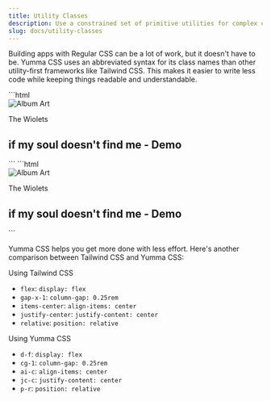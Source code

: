 ```yaml
---
title: Utility Classes
description: Use a constrained set of primitive utilities for complex components.
slug: docs/utility-classes
---
```



Building apps with Regular CSS can be a lot of work, but it doesn't have to be. Yumma CSS uses an abbreviated syntax for its class names than other utility-first frameworks like Tailwind CSS.
This makes it easier to write less code while keeping things readable and understandable.

<Tabs>
  <TabItem label="Tailwind CSS">
    ```html
    <div class="bg-white max-w-sm mx-auto p-4 rounded-xl shadow-md space-y-4">
      <div class="flex items-center space-x-4">
        <img
          class="bg-gray-100 rounded-lg size-20"
          src="https://unsplash.com/photos/Juh_wPp2Zsg"
          alt="Album Art"
        />
        <div class="space-y-1">
          <p class="text-blue-500 text-sm">The Wiolets</p>
          <h2 class="text-gray-800 text-sm">
            if my soul doesn't find me - Demo
          </h2>
        </div>
      </div>
    </div>
    ```
  </TabItem>
  <TabItem label="Yumma CSS">
    ```html
    <div class="bg-white max-w-96 mx-auto p-4 rad-2 bs-md s-y-4">
      <div class="d-f ai-c s-x-4">
        <img
          class="bg-l-gray-1 rad-2 dim-20"
          src="https://unsplash.com/photos/Juh_wPp2Zsg"
          alt="Album Art"
        />
        <div class="s-y-1">
          <p class="tc-blue fs-sm">The Wiolets</p>
          <h2 class="tc-d-gray-4 fs-sm">if my soul doesn't find me - Demo</h2>
        </div>
      </div>
    </div>
    ```
  </TabItem>
</Tabs>

Yumma CSS helps you get more done with less effort. Here's another comparison between Tailwind CSS and Yumma CSS:

Using Tailwind CSS

- `flex`: `display: flex`
- `gap-x-1`: `column-gap: 0.25rem`
- `items-center`: `align-items: center`
- `justify-center`: `justify-content: center`
- `relative`: `position: relative`

Using Yumma CSS

- `d-f`: `display: flex`
- `cg-1`: `column-gap: 0.25rem`
- `ai-c`: `align-items: center`
- `jc-c`: `justify-content: center`
- `p-r`: `position: relative`
